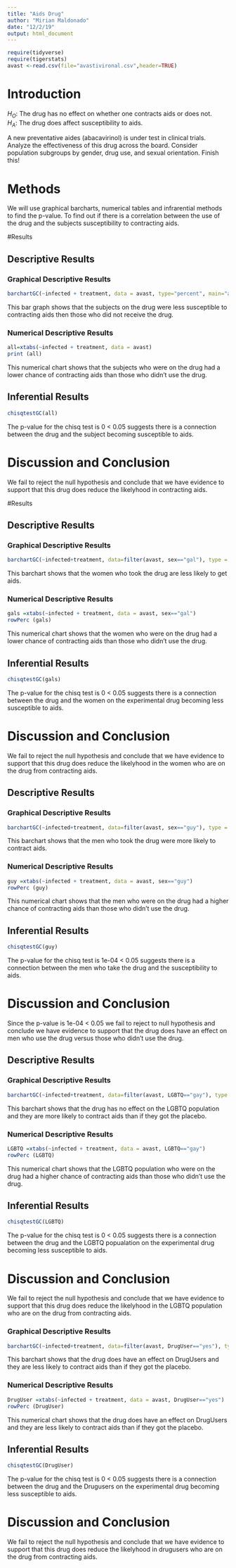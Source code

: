 ---
title: "Aids Drug"
author: "Mirian Maldonado"
date: "12/2/19"
output: html_document
---

```{r include=FALSE,echo=FALSE}
require(tidyverse)
require(tigerstats)
avast <-read.csv(file="avastivironal.csv",header=TRUE)
```

# Introduction

<!--In this section you explain what you are trying to show.  Where did the data come from?  What is the research or other question you are trying to answer?.  If you skimp in this section expect to be marked down in your grade. Paint a picture of the project a couple of paragraphs is expected!-->
$H_O$: The drug has no effect on whether one contracts aids or does not.  
$H_A$: The drug does affect susceptibility to aids.

A new  preventative aides (abacavirinol) is under test in clinical trials. Analyze the effectiveness of this drug across the board. Consider population subgroups by gender, drug use, and sexual orientation. Finish this!

# Methods

<!--Decide on your methods:  use "variable analysis" or other appropriate descriptors.  Make sure to choose at least one graphical method and at least one numerical method. Discuss what data manipulations may be needed for example subsetting or other binning procedures and what sort of graphical displays and inferential tools will be used!-->

We will use graphical barcharts, numerical tables and infrarential methods to find the p-value. To find out if there is a correlation between the use of the drug and the subjects susceptibility to contracting aids.

#Results

<!--Divide this section into two sub-sections:  One for your descriptive  results and one for your inferential results.!-->

## Descriptive Results


### Graphical Descriptive Results

<!--Graphical results here.  Make sure to show your code.  Provide appropriate labels for axes, giving units if possible, and provide a good title for the graph, too.  Use the graphical results to describe the patterns if any that exist in the data as focused toward the research question. Bottom line is to explain the features of the graph that are relevant to conforming or departing to what is expected by your null hypothesis !-->

```{r}
barchartGC(~infected + treatment, data = avast, type="percent", main="all")
```

This bar graph shows that the subjects on the drug were less susceptible to contracting aids then those who did not receive the drug.

### Numerical Descriptive Results

<!--Numerical results go here. Use the numerical results to describe the patterns if any that exist in the data as focused toward the research question!-->

```{r}
all=xtabs(~infected + treatment, data = avast)
print (all)
```

This numerical chart shows that the subjects who were on the drug had a lower chance of contracting aids than those who didn't use the drug.

## Inferential Results

<!--State hypothesis clearly.  Make sure your discussion of the inferential test covers all the aspects that the test output produces, such as test statistic, p-value etc.  Make a decision about the null hypothesis, explain the assumptions on which the selected test/procedure was based, and why the chosen procedure satisfys the assumptions and is appropriate to answer the research question!-->

```{r}
chisqtestGC(all)
```

The p-value for the chisq test is 0 < 0.05 suggests there is a connection between the drug and the subject becoming susceptible to aids.

# Discussion and Conclusion

<!--Discussion and conclusion here.  If you found a relationship be sure to consider whether the relationship occurs because one of the variavbles causes the other, or whether they perhasps are related for some other reason.  Watch the chapter 6 videos from the GeorgeTown videos collection.!-->

We fail to reject the null hypothesis and conclude that we have evidence to support that this drug does reduce the likelyhood in contracting aids.

#Results

<!--Divide this section into two sub-sections:  One for your descriptive  results and one for your inferential results.!-->







## Descriptive Results


### Graphical Descriptive Results

<!--Graphical results here.  Make sure to show your code.  Provide appropriate labels for axes, giving units if possible, and provide a good title for the graph, too.  Use the graphical results to describe the patterns if any that exist in the data as focused toward the research question. Bottom line is to explain the features of the graph that are relevant to conforming or departing to what is expected by your null hypothesis !-->

```{r}
barchartGC(~infected+treatment, data=filter(avast, sex=="gal"), type = "percent",main="gal")
```

This barchart shows that the women who took the drug are less likely to get aids.

### Numerical Descriptive Results

<!--Numerical results go here. Use the numerical results to describe the patterns if any that exist in the data as focused toward the research question!-->

```{r}
gals =xtabs(~infected + treatment, data = avast, sex=="gal")
rowPerc (gals)
```

This numerical chart shows that the women who were on the drug had a lower chance of contracting aids than those who didn't use the drug.

## Inferential Results

<!--State hypothesis clearly.  Make sure your discussion of the inferential test covers all the aspects that the test output produces, such as test statistic, p-value etc.  Make a decision about the null hypothesis, explain the assumptions on which the selected test/procedure was based, and why the chosen procedure satisfys the assumptions and is appropriate to answer the research question!-->

```{r}
chisqtestGC(gals)
```

The p-value for the chisq test is 0 < 0.05 suggests there is a connection between the drug and the women on the experimental drug becoming less susceptible to aids.

# Discussion and Conclusion

We fail to reject the null hypothesis and conclude that we have evidence to support that this drug does reduce the likelyhood in the women who are on the drug from contracting aids.

<!--Discussion and conclusion here.  If you found a relationship be sure to consider whether the relationship occurs because one of the variavbles causes the other, or whether they perhasps are related for some other reason.  Watch the chapter 6 videos from the GeorgeTown videos collection.!-->







## Descriptive Results


### Graphical Descriptive Results

<!--Graphical results here.  Make sure to show your code.  Provide appropriate labels for axes, giving units if possible, and provide a good title for the graph, too.  Use the graphical results to describe the patterns if any that exist in the data as focused toward the research question. Bottom line is to explain the features of the graph that are relevant to conforming or departing to what is expected by your null hypothesis !-->

```{r}
barchartGC(~infected+treatment, data=filter(avast, sex=="guy"), type = "percent", main="guy")
```

This barchart shows that the men who took the drug were more likely to contract aids.

### Numerical Descriptive Results

<!--Numerical results go here. Use the numerical results to describe the patterns if any that exist in the data as focused toward the research question!-->

```{r}
guy =xtabs(~infected + treatment, data = avast, sex=="guy")
rowPerc (guy)
```

This numerical chart shows that the men who were on the drug had a higher chance of contracting aids than those who didn't use the drug.

## Inferential Results

<!--State hypothesis clearly.  Make sure your discussion of the inferential test covers all the aspects that the test output produces, such as test statistic, p-value etc.  Make a decision about the null hypothesis, explain the assumptions on which the selected test/procedure was based, and why the chosen procedure satisfys the assumptions and is appropriate to answer the research question!-->

```{r}
chisqtestGC(guy)
```

The p-value for the chisq test is 1e-04 < 0.05 suggests there is a connection between the men who take the drug and the susceptibility to aids.

# Discussion and Conclusion

Since the p-value is 1e-04 < 0.05 we fail to reject to null hypothesis and conclude we have evidence to support that the drug does have an effect on men who use the drug versus those who didn't use the drug.

<!--Discussion and conclusion here.  If you found a relationship be sure to consider whether the relationship occurs because one of the variavbles causes the other, or whether they perhasps are related for some other reason.  Watch the chapter 6 videos from the GeorgeTown videos collection.!-->






## Descriptive Results


### Graphical Descriptive Results

<!--Graphical results here.  Make sure to show your code.  Provide appropriate labels for axes, giving units if possible, and provide a good title for the graph, too.  Use the graphical results to describe the patterns if any that exist in the data as focused toward the research question. Bottom line is to explain the features of the graph that are relevant to conforming or departing to what is expected by your null hypothesis !-->

```{r}
barchartGC(~infected+treatment, data=filter(avast, LGBTQ=="gay"), type = "percent", main="LGBTQ")
```

This barchart shows that the drug has no effect on the LGBTQ population and they are more likely to contract aids than if they got the placebo.

### Numerical Descriptive Results

<!--Numerical results go here. Use the numerical results to describe the patterns if any that exist in the data as focused toward the research question!-->

```{r}
LGBTQ =xtabs(~infected + treatment, data = avast, LGBTQ=="gay")
rowPerc (LGBTQ)
```

This numerical chart shows that the LGBTQ population who were on the drug had a higher chance of contracting aids than those who didn't use the drug.

## Inferential Results

<!--State hypothesis clearly.  Make sure your discussion of the inferential test covers all the aspects that the test output produces, such as test statistic, p-value etc.  Make a decision about the null hypothesis, explain the assumptions on which the selected test/procedure was based, and why the chosen procedure satisfys the assumptions and is appropriate to answer the research question!-->

```{r}
chisqtestGC(LGBTQ)
```

The p-value for the chisq test is 0 < 0.05 suggests there is a connection between the drug and the LGBTQ popualation on the experimental drug becoming less susceptible to aids.

# Discussion and Conclusion

We fail to reject the null hypothesis and conclude that we have evidence to support that this drug does reduce the likelyhood in the LGBTQ population who are on the drug from contracting aids.

<!--Discussion and conclusion here.  If you found a relationship be sure to consider whether the relationship occurs because one of the variavbles causes the other, or whether they perhasps are related for some other reason.  Watch the chapter 6 videos from the GeorgeTown videos collection.!-->







### Graphical Descriptive Results

<!--Graphical results here.  Make sure to show your code.  Provide appropriate labels for axes, giving units if possible, and provide a good title for the graph, too.  Use the graphical results to describe the patterns if any that exist in the data as focused toward the research question. Bottom line is to explain the features of the graph that are relevant to conforming or departing to what is expected by your null hypothesis !-->

```{r}
barchartGC(~infected+treatment, data=filter(avast, DrugUser=="yes"), type = "percent", main="DrugUser")
```

This barchart shows that the drug does have an effect on DrugUsers and they are less likely to  contract aids than if they got the placebo.

### Numerical Descriptive Results

<!--Numerical results go here. Use the numerical results to describe the patterns if any that exist in the data as focused toward the research question!-->

```{r}
DrugUser =xtabs(~infected + treatment, data = avast, DrugUser=="yes")
rowPerc (DrugUser)
```

This numerical chart shows that the drug does have an effect on DrugUsers and they are less likely to contract aids than if they got the placebo.

## Inferential Results

<!--State hypothesis clearly.  Make sure your discussion of the inferential test covers all the aspects that the test output produces, such as test statistic, p-value etc.  Make a decision about the null hypothesis, explain the assumptions on which the selected test/procedure was based, and why the chosen procedure satisfys the assumptions and is appropriate to answer the research question!-->

```{r}
chisqtestGC(DrugUser)
```

The p-value for the chisq test is 0 < 0.05 suggests there is a connection between the drug and the Drugusers on the experimental drug becoming less susceptible to aids.

# Discussion and Conclusion

We fail to reject the null hypothesis and conclude that we have evidence to support that this drug does reduce the likelyhood in drugusers who are on the drug from contracting aids.

<!--Discussion and conclusion here.  If you found a relationship be sure to consider whether the relationship occurs because one of the variavbles causes the other, or whether they perhasps are related for some other reason.  Watch the chapter 6 videos from the GeorgeTown videos collection.!-->